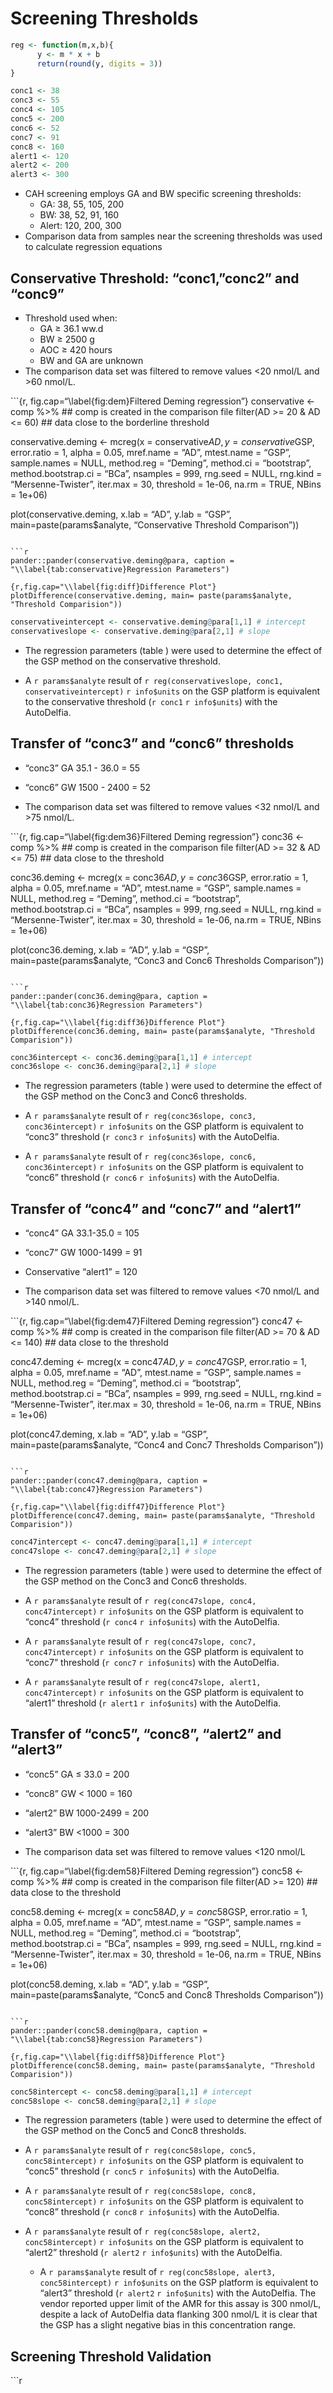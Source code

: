 # Screening Thresholds #

```r
reg <- function(m,x,b){
      y <- m * x + b
      return(round(y, digits = 3))
}

conc1 <- 38
conc3 <- 55
conc4 <- 105
conc5 <- 200
conc6 <- 52
conc7 <- 91
conc8 <- 160
alert1 <- 120
alert2 <- 200
alert3 <- 300
```

* CAH screening employs GA and BW specific screening thresholds:
    * GA: 38, 55, 105, 200
    * BW: 38, 52, 91, 160
    * Alert: 120, 200, 300

* Comparison data from samples near the screening thresholds was used to calculate regression equations

## Conservative Threshold: "conc1, "conc2" and "conc9" ##

* Threshold used when:
    * GA $\ge$ 36.1 ww.d 
    * BW $\ge$ 2500 g 
    * AOC $\ge$ 420 hours
    * BW and GA are unknown

* The comparison data set was filtered to remove values <20 nmol/L and >60 nmol/L.

```{r, fig.cap="\\label{fig:dem}Filtered Deming regression"}
conservative <- comp %>%  ## comp is created in the comparison file
     filter(AD >= 20 & AD <= 60)  ## data close to the borderline threshold

conservative.deming <- mcreg(x = conservative$AD, y =conservative$GSP, error.ratio = 1, alpha = 0.05,
                     mref.name = "AD", mtest.name = "GSP", sample.names = NULL,
                     method.reg = "Deming", method.ci = "bootstrap",
                     method.bootstrap.ci = "BCa",
                     nsamples = 999, rng.seed = NULL, rng.kind = "Mersenne-Twister", iter.max = 30,
                     threshold = 1e-06, na.rm = TRUE, NBins = 1e+06)

plot(conservative.deming, x.lab = "AD", y.lab = "GSP", main=paste(params$analyte, "Conservative Threshold Comparison"))
```

```r
pander::pander(conservative.deming@para, caption = "\\label{tab:conservative}Regression Parameters")
```

```{r,fig.cap="\\label{fig:diff}Difference Plot"}
plotDifference(conservative.deming, main= paste(params$analyte, "Threshold Comparision"))
```

```r
conservativeintercept <- conservative.deming@para[1,1] # intercept
conservativeslope <- conservative.deming@para[2,1] # slope
``` 
  
* The regression parameters (table \ref{tab:conservative}) were used to
  determine the effect of the GSP method on the conservative threshold.

* A `r params$analyte` result of `r reg(conservativeslope, conc1,
  conservativeintercept)` `r info$units` on the GSP platform is
  equivalent to the conservative threshold (`r conc1` `r info$units`) with the
  AutoDelfia.

\FloatBarrier
  
## Transfer of "conc3" and "conc6" thresholds

* "conc3" GA 35.1 - 36.0 = 55 
* "conc6" GW 1500 - 2400 = 52

* The comparison data set was filtered to remove values <32 nmol/L and >75 nmol/L.

```{r, fig.cap="\\label{fig:dem36}Filtered Deming regression"}
conc36 <- comp %>%  ## comp is created in the comparison file
     filter(AD >= 32 & AD <= 75)  ## data close to the threshold

conc36.deming <- mcreg(x = conc36$AD, y =conc36$GSP, error.ratio = 1, alpha = 0.05,
                     mref.name = "AD", mtest.name = "GSP", sample.names = NULL,
                     method.reg = "Deming", method.ci = "bootstrap",
                     method.bootstrap.ci = "BCa",
                     nsamples = 999, rng.seed = NULL, rng.kind = "Mersenne-Twister", iter.max = 30,
                     threshold = 1e-06, na.rm = TRUE, NBins = 1e+06)

plot(conc36.deming, x.lab = "AD", y.lab = "GSP", main=paste(params$analyte, "Conc3 and Conc6 Thresholds Comparison"))
```

```r
pander::pander(conc36.deming@para, caption = "\\label{tab:conc36}Regression Parameters")
```

```{r,fig.cap="\\label{fig:diff36}Difference Plot"}
plotDifference(conc36.deming, main= paste(params$analyte, "Threshold Comparision"))
```

```r
conc36intercept <- conc36.deming@para[1,1] # intercept
conc36slope <- conc36.deming@para[2,1] # slope
``` 
  
* The regression parameters (table \ref{tab:conc36}) were used to
  determine the effect of the GSP method on the Conc3 and Conc6 thresholds.

* A `r params$analyte` result of `r reg(conc36slope, conc3,
  conc36intercept)` `r info$units` on the GSP platform is
  equivalent to "conc3" threshold (`r conc3` `r info$units`) with the
  AutoDelfia.
  
  
* A `r params$analyte` result of `r reg(conc36slope, conc6,
  conc36intercept)` `r info$units` on the GSP platform is
  equivalent to "conc6" threshold (`r conc6` `r info$units`) with the
  AutoDelfia.
  
  
\FloatBarrier

## Transfer of "conc4" and "conc7" and "alert1"

* "conc4" GA 33.1-35.0 = 105
* "conc7" GW 1000-1499 = 91
* Conservative "alert1" = 120

* The comparison data set was filtered to remove values <70 nmol/L and >140 nmol/L.

```{r, fig.cap="\\label{fig:dem47}Filtered Deming regression"}
conc47 <- comp %>%  ## comp is created in the comparison file
     filter(AD >= 70 & AD <= 140)  ## data close to the threshold

conc47.deming <- mcreg(x = conc47$AD, y =conc47$GSP, error.ratio = 1, alpha = 0.05,
                     mref.name = "AD", mtest.name = "GSP", sample.names = NULL,
                     method.reg = "Deming", method.ci = "bootstrap",
                     method.bootstrap.ci = "BCa",
                     nsamples = 999, rng.seed = NULL, rng.kind = "Mersenne-Twister", iter.max = 30,
                     threshold = 1e-06, na.rm = TRUE, NBins = 1e+06)

plot(conc47.deming, x.lab = "AD", y.lab = "GSP", main=paste(params$analyte, "Conc4 and Conc7 Thresholds Comparison"))
```

```r
pander::pander(conc47.deming@para, caption = "\\label{tab:conc47}Regression Parameters")
```

```{r,fig.cap="\\label{fig:diff47}Difference Plot"}
plotDifference(conc47.deming, main= paste(params$analyte, "Threshold Comparision"))
```

```r
conc47intercept <- conc47.deming@para[1,1] # intercept
conc47slope <- conc47.deming@para[2,1] # slope
``` 
  
* The regression parameters (table \ref{tab:conc47}) were used to
  determine the effect of the GSP method on the Conc3 and Conc6 thresholds.

* A `r params$analyte` result of `r reg(conc47slope, conc4,
  conc47intercept)` `r info$units` on the GSP platform is
  equivalent to "conc4" threshold (`r conc4` `r info$units`) with the
  AutoDelfia.
  
* A `r params$analyte` result of `r reg(conc47slope, conc7,
  conc47intercept)` `r info$units` on the GSP platform is
  equivalent to "conc7" threshold (`r conc7` `r info$units`) with the
  AutoDelfia.

* A `r params$analyte` result of `r reg(conc47slope, alert1,
  conc47intercept)` `r info$units` on the GSP platform is
  equivalent to "alert1" threshold (`r alert1` `r info$units`) with the
  AutoDelfia.

\FloatBarrier

## Transfer of "conc5", "conc8", "alert2" and "alert3"

* "conc5" GA $\le$ 33.0 = 200
* "conc8" GW < 1000 = 160
* "alert2" BW 1000-2499 = 200
* "alert3" BW <1000 = 300

* The comparison data set was filtered to remove values <120 nmol/L

```{r, fig.cap="\\label{fig:dem58}Filtered Deming regression"}
conc58 <- comp %>%  ## comp is created in the comparison file
     filter(AD >= 120)  ## data close to the threshold

conc58.deming <- mcreg(x = conc58$AD, y =conc58$GSP, error.ratio = 1, alpha = 0.05,
                     mref.name = "AD", mtest.name = "GSP", sample.names = NULL,
                     method.reg = "Deming", method.ci = "bootstrap",
                     method.bootstrap.ci = "BCa",
                     nsamples = 999, rng.seed = NULL, rng.kind = "Mersenne-Twister", iter.max = 30,
                     threshold = 1e-06, na.rm = TRUE, NBins = 1e+06)

plot(conc58.deming, x.lab = "AD", y.lab = "GSP", main=paste(params$analyte, "Conc5 and Conc8 Thresholds Comparison"))
```

```r
pander::pander(conc58.deming@para, caption = "\\label{tab:conc58}Regression Parameters")
```

```{r,fig.cap="\\label{fig:diff58}Difference Plot"}
plotDifference(conc58.deming, main= paste(params$analyte, "Threshold Comparision"))
```

```r
conc58intercept <- conc58.deming@para[1,1] # intercept
conc58slope <- conc58.deming@para[2,1] # slope
``` 
  
* The regression parameters (table \ref{tab:conc58}) were used to
  determine the effect of the GSP method on the Conc5 and Conc8 thresholds.

* A `r params$analyte` result of `r reg(conc58slope, conc5,
  conc58intercept)` `r info$units` on the GSP platform is
  equivalent to "conc5" threshold (`r conc5` `r info$units`) with the
  AutoDelfia.
  
* A `r params$analyte` result of `r reg(conc58slope, conc8,
  conc58intercept)` `r info$units` on the GSP platform is
  equivalent to "conc8" threshold (`r conc8` `r info$units`) with the
  AutoDelfia.

* A `r params$analyte` result of `r reg(conc58slope, alert2,
  conc58intercept)` `r info$units` on the GSP platform is
  equivalent to "alert2" threshold (`r alert2` `r info$units`) with the
  AutoDelfia.
  
  * A `r params$analyte` result of `r reg(conc58slope, alert3,
  conc58intercept)` `r info$units` on the GSP platform is equivalent
  to "alert3" threshold (`r alert2` `r info$units`) with the
  AutoDelfia. The vendor reported upper limit of the AMR for this
  assay is 300 nmol/L, despite a lack of AutoDelfia data flanking 300 nmol/L
  it is clear that the GSP has a slight negative bias in this
  concentration range.

## Screening Threshold Validation

```r



\FloatBarrier


